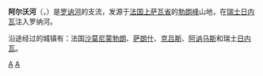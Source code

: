{{Infobox_river
| river_name = 阿尔沃河
| image_name = Arve Annemasse.jpg|300px
| caption = [[法国|法国]][[阿讷马斯|阿讷马斯]]境内的阿尔沃河
| origin = {{FRA}}[[上萨瓦省|上萨瓦省]]
| mouth = [[罗讷河|罗讷河]]
| basin_countries = {{FRA}}、{{SWI}}
| length = 102千米
| elevation = 
| discharge = 75立方米/秒
| watershed = 2060平方公里
}}
'''阿尔沃河'''（{{lang-fr|Arve}}，{{IPA-fr|aʁv}}）是[[罗讷河|罗讷河]]的支流，发源于[[法国|法国]][[上萨瓦省|上萨瓦省]]的[[勃朗峰|勃朗峰]]山地，在[[瑞士|瑞士]][[日内瓦|日内瓦]]注入罗纳河。

沿途经过的城镇有：法国[[沙莫尼蒙勃朗|沙莫尼蒙勃朗]]、[[萨朗什|萨朗什]]、[[克吕斯|克吕斯]]、[[阿讷马斯|阿讷马斯]]和瑞士[[日内瓦|日内瓦]]。

{{規範控制}}
[[Category:法國河流|A]]
[[Category:瑞士河流|A]]